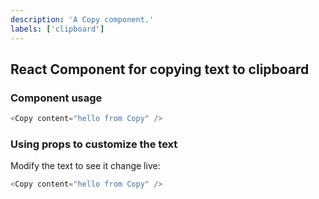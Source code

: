 ```yaml
---
description: 'A Copy component.'
labels: ['clipboard']
---
```



## React Component for copying text to clipboard

### Component usage
```js
<Copy content="hello from Copy" />
```

### Using props to customize the text

Modify the text to see it change live:
```js live
<Copy content="hello from Copy" />
```
